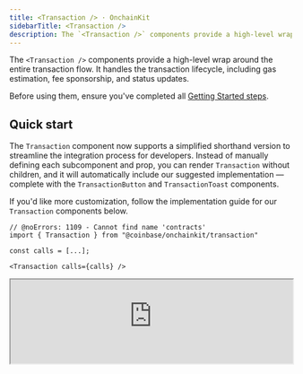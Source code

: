 ```yaml
---
title: <Transaction /> · OnchainKit
sidebarTitle: <Transaction />
description: The `<Transaction />` components provide a high-level wrap around the entire transaction flow. It handles the transaction lifecycle, including gas estimation, fee sponsorship, and status updates.
---
```


The `<Transaction />` components provide a high-level wrap around the entire transaction flow.
It handles the transaction lifecycle, including gas estimation, fee sponsorship, and status updates.

Before using them, ensure you've completed all [Getting Started steps](/onchainkit/getting-started).

## Quick start

The `Transaction` component now supports a simplified shorthand version to streamline the integration process for developers. Instead of manually defining each subcomponent and prop, you can render `Transaction` without children, and it will automatically include our suggested implementation — complete with the `TransactionButton` and `TransactionToast` components.

If you'd like more customization, follow the implementation guide for our `Transaction` components below.

```tsx
// @noErrors: 1109 - Cannot find name 'contracts'
import { Transaction } from "@coinbase/onchainkit/transaction"

const calls = [...];

<Transaction calls={calls} />
```

<iframe
  src="https://684b5e62b1ff46bc5bf83966-aijszlfakk.chromatic.com/iframe.html?args=&id=onchainkit-transaction--default&viewMode=story&dark=true&hero=true"
  width="100%"
  height="auto"
/>
{/* <App>
  <TransactionWrapper>
    {({ address, contracts, onStatus }) => {
      if (address) {
        return (
          <Transaction
            isSponsored={true}
            chainId={BASE_SEPOLIA_CHAIN_ID}
            calls={contracts}
            onStatus={onStatus}
          />
        )
      } else {
        return (
          <Wallet>
            <ConnectWallet>
              <Avatar className="h-6 w-6" />
              <Name />
            </ConnectWallet>
          </Wallet>
        )
      }
    }}
  </TransactionWrapper>
</App> */}

### Props

[`TransactionReact`](/onchainkit/transaction/types#transactionreact)

## Walkthrough

<Steps>
  <Step title="Add calls">
  Execute one or multiple transactions using the Transaction component. You can pass transactions in either `Call` or `ContractFunctionParameters` format. The component will automatically apply batching logic if the user's wallet supports it.

  #### Types

  - [`ContractFunctionParameters`](https://github.com/wevm/viem/blob/ce1b8aff4d4523d3a324e500261c8c0867fd35e9/src/types/contract.ts#L188)
  - [`Call`](/onchainkit/transaction/types#call)

  <CodeGroup>
  ```tsx TransactionComponents.tsx
  // @noErrors: 2307
  import { useCallback } from 'react';
  import { Avatar, Name } from '@coinbase/onchainkit/identity';
  import { // [!code focus]
    Transaction, // [!code focus]
    TransactionButton,
    TransactionSponsor,
    TransactionStatus,
    TransactionStatusAction,
    TransactionStatusLabel,
  } from '@coinbase/onchainkit/transaction'; // [!code focus]
  import type { LifecycleStatus } from '@coinbase/onchainkit/transaction';
  import { Wallet, ConnectWallet } from '@coinbase/onchainkit/wallet';
  import { useAccount } from 'wagmi';
  import { calls } from '@/calls'; // [!code focus]

  // ---cut-start---

  const BASE_SEPOLIA_CHAIN_ID = 84532;
  // ---cut-end---

  export default function TransactionComponents() {
    const { address } = useAccount();

    const handleOnStatus = useCallback((status: LifecycleStatus) => {
      console.log('LifecycleStatus', status);
    }, []);

    return address ? (
      <Transaction // [!code focus]
        chainId={BASE_SEPOLIA_CHAIN_ID} // [!code focus]
        calls={calls} // [!code focus]
        onStatus={handleOnStatus} // [!code focus]
      >
        <TransactionButton />
        <TransactionSponsor />
        <TransactionStatus>
          <TransactionStatusLabel />
          <TransactionStatusAction />
        </TransactionStatus>
      </Transaction> // [!code focus]
    ) : (
      <Wallet>
        <ConnectWallet>
          <Avatar className='h-6 w-6' />
          <Name />
        </ConnectWallet>
      </Wallet>
    );
  };
  ```

  ```ts calls.ts
  const clickContractAddress = '0x67c97D1FB8184F038592b2109F854dfb09C77C75';
  const clickContractAbi = [
    {
      type: 'function',
      name: 'click',
      inputs: [],
      outputs: [],
      stateMutability: 'nonpayable',
    },
  ] as const;

  export const calls = [
    {
      address: clickContractAddress,
      abi: clickContractAbi,
      functionName: 'click',
      args: [],
    }
  ];
  ```
  </CodeGroup>

  <iframe
    src="https://684b5e62b1ff46bc5bf83966-aijszlfakk.chromatic.com/iframe.html?args=&id=onchainkit-transaction--types&viewMode=story&dark=true&hero=true"
    width="100%"
    height="auto"
  />
  {/* <App>
    <TransactionWrapper>
      {({ address, contracts, onStatus }) => {
        if (address) {
          return (
            <Transaction
              isSponsored={true}
              chainId={BASE_SEPOLIA_CHAIN_ID}
              contracts={contracts}
              onStatus={onStatus}
            >
              <TransactionButton />
              <TransactionSponsor />
              <TransactionStatus>
                <TransactionStatusLabel />
                <TransactionStatusAction />
              </TransactionStatus>
            </Transaction>
          )
        } else {
          return (
            <Wallet>
              <ConnectWallet>
                <Avatar className="h-6 w-6" />
                <Name />
              </ConnectWallet>
            </Wallet>
          )
        }
      }}

    </TransactionWrapper>
  </App> */}

  </Step>
  <Step title="Listen to LifecycleStatus">
  Take full control of your transactions data with the `LifecycleStatus` object via the `onStatus` prop.
  This TypeScript object provides `statusName` and `statusData` to keep you informed.

  ```tsx
  // @noErrors: 2307
  import { useCallback } from 'react';
  import {
    Transaction,
    TransactionButton,
    TransactionSponsor,
    TransactionStatus,
    TransactionToast,
    TransactionToastIcon,
    TransactionToastLabel,
    TransactionToastAction,
  } from '@coinbase/onchainkit/transaction';
  import {contracts} from '@/contracts';
  // ---cut-before---

  import type { LifecycleStatus } from '@coinbase/onchainkit/transaction'; // [!code focus]

  // omitted for brevity

  const handleOnStatus = useCallback((status: LifecycleStatus) => {  // [!code focus]
    console.log('Transaction status:', status); // [!code focus]
  }, []); // [!code focus]

  // omitted for brevity

  // Usage in component
  <Transaction  // [!code focus]
    contracts={contracts}
    onStatus={handleOnStatus} // [!code focus]
  >
    <TransactionButton />
    <TransactionSponsor />
    <TransactionToast>
      <TransactionToastIcon />
      <TransactionToastLabel />
      <TransactionToastAction />
    </TransactionToast>
  </Transaction>
  ```

  The Lifecycle Status features seven states for the transaction experience.

  ```ts
  import type { TransactionError } from "@coinbase/onchainkit/transaction";
  import type { Address, TransactionReceipt } from "viem";
  // ---cut-before---
  type LifecycleStatus =
    | {
        statusName: 'init';
        statusData: null;
      }
    | {
        statusName: 'error';
        statusData: TransactionError;
      }
    | {
        statusName: 'transactionIdle'; // initial status prior to the mutation function executing
        statusData: null;
      }
    | {
        statusName: 'buildingTransaction'; // resolving calls or contracts promise
        statusData: null;
      }
    | {
        statusName: 'transactionPending'; // if the mutation is currently executing
        statusData: null;
      }
    | {
        statusName: 'transactionLegacyExecuted';
        statusData: {
          transactionHashList: string[];
        };
      }
    | {
        statusName: 'success'; // if the last mutation attempt was successful
        statusData: {
          transactionReceipts: TransactionReceipt[];
        };
      };
  ```
  </Step>
  <Step title="Sponsor with Paymaster capabilities">
  To sponsor your transactions with Paymaster capabilities, configure your [`OnchainKitProvider`](/onchainkit/config/onchainkit-provider) with the appropriate `config.paymaster` URL, then pass `isSponsored={true}` to the `Transaction` component.

  Obtain a Paymaster and Bundler endpoint from the [Coinbase Developer Platform](https://portal.cdp.coinbase.com/products/bundler-and-paymaster).

  <Frame>
  <img
    alt="OnchainKit Paymaster and Bundler endpoint"
    title="OnchainKit Paymaster and Bundler endpoint"
    src="/images/onchainkit/onchainkit-components-paymaster-endpoint.png"
    width="702"
    loading="lazy"
  />
  </Frame>

  ```tsx
  // @noErrors:  2304 17008 1005
  <OnchainKitProvider
    config={{ // [!code focus]
      paymaster: process.env.PAYMASTER_ENDPOINT, // [!code focus]
    }} // [!code focus]
  >
  ```

  Next, pass `isSponsored={true}` to the `Transaction` component.

  ```tsx
  // @noErrors: 2580 2304 2322 - Cannot find name 'process', Cannot find name 'contracts'
  import { Transaction, TransactionButton, TransactionSponsor } from "@coinbase/onchainkit/transaction"
  // ---cut-before---
  // omitted for brevity
  <Transaction
    isSponsored={true} // [!code focus]
    contracts={contracts} // [!code focus]
  >
    <TransactionButton />
    <TransactionSponsor />
  </Transaction>
  ```
  </Step>
</Steps>


### Using `calls` with Promises

`Calls` also accepts asynchronous functions that are resolved on each button click. This can be useful if you're calling an API to retrieve transaction data.

These functions must resolve to `Call[]` or `ContractFunctionParameters[]`.

In the example the calls data will be fetched from api.transaction.com when the user clicks the Transaction Button.

```tsx
// @noErrors: 2322
import { Transaction, TransactionButton, LifecycleStatus} from '@coinbase/onchainkit/transaction';
import { baseSepolia } from 'wagmi/chains';

// ---cut-before---

const callsCallback = async () => { // [!code focus]
  const res = await fetch('api.transaction.com/createTransaction'); // [!code focus]
  const callData = await res.json(); // [!code focus]
  return callData; // [!code focus]
} // [!code focus]

export default function TransactionWithCalls() {

  return (
    <Transaction
      chainId={baseSepolia.id}
      calls={callsCallback} // [!code focus]
      onStatus={(status: LifecycleStatus) => console.log('Transaction status:', status)}
    >
      <TransactionButton />
    </Transaction>
  );
}
```

## Components

<Frame>
<div className="flex flex-col max-w-[648px] gap-6">
  <img
    src="/images/onchainkit/onchainkit-components-transaction-anatomy.png"
    alt="OnchainKit transaction anatomy component diagram"
    title="Visual breakdown of OnchainKit transaction components"
    width="648"
    loading="lazy"
  />
</div>
</Frame>

The components are designed to work together hierarchically. For each component, ensure the following:

- `<Transaction />` - Serves as the main container for all transaction-related components.
- `<TransactionButton />` - Handles the transaction initiation process.
- `<TransactionSponsor />` - Displays information about the sponsorship of transaction gas fees.
- `<TransactionStatus />` - Contains transaction status information and actions.
- `<TransactionStatusLabel />` - Displays the current status of the transaction.
- `<TransactionStatusAction />` - Provides additional actions based on the transaction status.
- `<TransactionToast />` - Displays a toast notification for the transaction status.
- `<TransactionToastIcon />` - Displays an icon in the transaction toast notification.
- `<TransactionToastLabel />` - Displays the label text in the transaction toast notification.
- `<TransactionToastAction />` - Provides additional actions within the transaction toast notification.

## Component types

- [`TransactionButtonReact`](/onchainkit/transaction/types#transactionbuttonreact)
- [`TransactionError`](/onchainkit/transaction/types#transactionerror)
- [`TransactionDefaultReact`](/onchainkit/transaction/types#transactiondefaultreact)
- [`TransactionReact`](/onchainkit/transaction/types#transactionreact)
- [`TransactionSponsorReact`](/onchainkit/transaction/types#transactionsponsorreact)
- [`TransactionStatusReact`](/onchainkit/transaction/types#transactionstatusreact)
- [`TransactionStatusActionReact`](/onchainkit/transaction/types#transactionstatusactionreact)
- [`TransactionStatusLabelReact`](/onchainkit/transaction/types#transactionstatuslabelreact)
- [`TransactionToastReact`](/onchainkit/transaction/types#transactiontoastreact)
- [`TransactionToastActionReact`](/onchainkit/transaction/types#transactiontoastactionreact)
- [`TransactionToastIconReact`](/onchainkit/transaction/types#transactiontoasticonreact)
- [`TransactionToastLabelReact`](/onchainkit/transaction/types#transactiontoastlabelreact)
